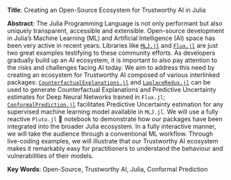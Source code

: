 **Title**: Creating an Open-Source Ecosystem for Trustworthy AI in Julia

**Abstract**: The Julia Programming Language is not only performant but also uniquely transparent, accessible and extensible. Open-source development in Julia's Machine Learning (ML) and Artificial Intelligence (AI) space has been very active in recent years. Libraries like [`MLJ.jl`](https://alan-turing-institute.github.io/MLJ.jl/dev/) and [`Flux.jl`](https://fluxml.ai/) are just two great examples testifying to these community efforts. As developers gradually build up an AI ecosystem, it is important to also pay attention to the risks and challenges facing AI today. We aim to address this need by creating an ecosystem for Trustworthy AI composed of various interlinked packages: [`CounterfactualExplanations.jl`](https://github.com/pat-alt/CounterfactualExplanations.jl) and [`LaplaceRedux.jl`](https://github.com/pat-alt/LaplaceRedux.jl) can be used to generate Counterfactual Explanations and Predictive Uncertainty estimates for Deep Neural Networks trained in `Flux.jl`; [`ConformalPrediction.jl`](https://github.com/juliatrustworthyai/ConformalPrediction.jl) facilitates Predictive Uncertainty estimation for any supervised machine learning model available in `MLJ.jl`. We will use a fully reactive `Pluto.jl` 🎈 notebook to demonstrate how our packages have been integrated into the broader Julia ecosystem. In a fully interactive manner, we will take the audience through a conventional ML workflow. Through live-coding examples, we will illustrate that our Trustworthy AI ecosystem makes it remarkably easy for practitioners to understand the behaviour and vulnerabilities of their models.

**Key Words**: Open-Source, Trustworthy AI, Julia, Conformal Prediction